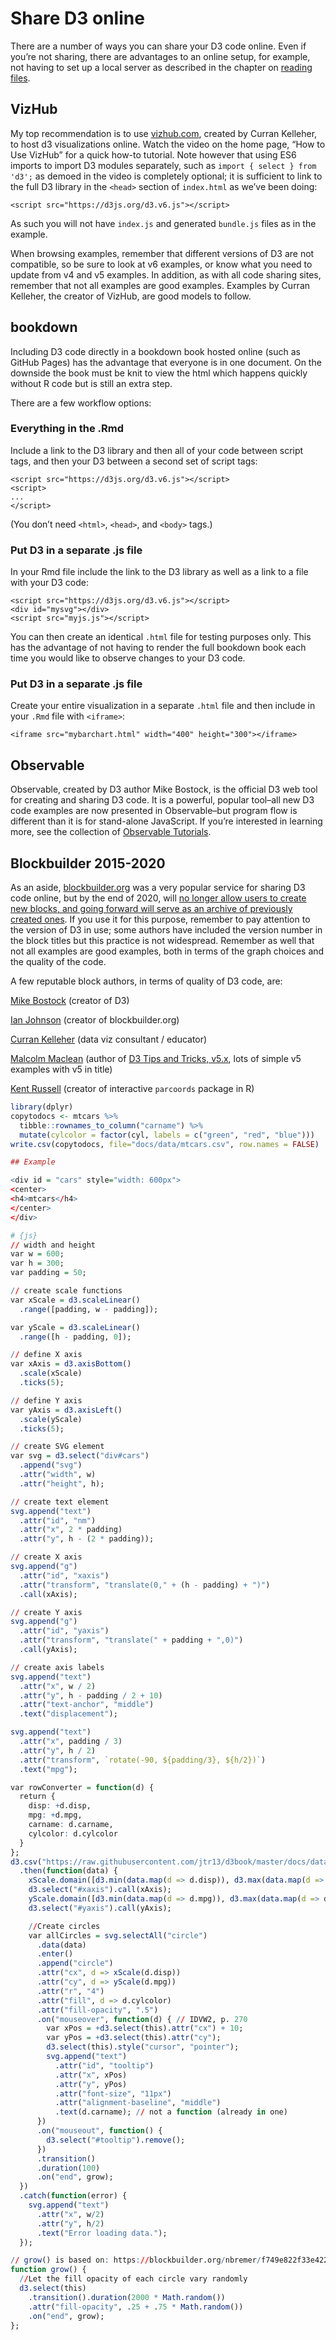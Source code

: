 # Share D3 online <i class="fa share-square"></i>

There are a number of ways you can share your D3 code online. Even if you're not sharing, there are advantages to an online setup, for example, not having to set up a local server as described in the chapter on [reading files](reading-files.html).

## VizHub

My top recommendation is to use [vizhub.com](http://www.vizhub.com){target="_blank"}, created by Curran Kelleher, to host d3 visualizations online. Watch the video on the home page, "How to Use VizHub" for a quick how-to tutorial. Note however that using ES6 imports to import D3 modules separately, such as `import { select } from 'd3';` as demoed in the video is completely optional; it is sufficient to link to the full D3 library in the `<head>` section of `index.html` as we've been doing:

```
<script src="https://d3js.org/d3.v6.js"></script>
```   
   
As such you will not have `index.js` and generated `bundle.js` files as in the example.

When browsing examples, remember that different versions of D3 are not compatible, so be sure to look at v6 examples, or know what you need to update from v4 and v5 examples. In addition, as with all code sharing sites, remember that not all examples are good examples. Examples by Curran Kelleher, the creator of VizHub, are good models to follow.

## bookdown

Including D3 code directly in a bookdown book hosted online (such as GitHub Pages) has the advantage that everyone is in one document. On the downside the book must be knit to view the html which happens quickly without R code but is still an extra step.

There are a few workflow options:

### Everything in the .Rmd

Include a link to the D3 library and then all of your code between script tags, and then your D3 between a second set of script tags:

```
<script src="https://d3js.org/d3.v6.js"></script>
<script>
...
</script>
```

(You don't need `<html>`, `<head>`, and `<body>` tags.)

### Put D3 in a separate .js file

In your Rmd file include the link to the D3 library as well as a link to a file with your D3 code:

```
<script src="https://d3js.org/d3.v6.js"></script>
<div id="mysvg"></div>
<script src="myjs.js"></script>
```

You can then create an identical `.html` file for testing purposes only. This has the advantage of not having to render the full bookdown book each time you would like to observe changes to your D3 code.

### Put D3 in a separate .js file

Create your entire visualization in a separate `.html` file and then include in your `.Rmd` file with `<iframe>`:

```
<iframe src="mybarchart.html" width="400" height="300"></iframe>
```

## Observable 

Observable, created by D3 author Mike Bostock, is the official D3 web tool for creating and sharing D3 code. It is a powerful, popular tool--all new D3 code examples are now presented in Observable--but program flow is different than it is for stand-alone JavaScript. If you're interested in learning more, see the collection of [Observable Tutorials](https://observablehq.com/tutorials){target="_blank"}.

## Blockbuilder 2015-2020

As an aside, [blockbuilder.org](https://blockbuilder.org/) was a very popular service for sharing D3 code online, but by the end of 2020, will [no longer allow users to create new blocks, and going forward will serve as an archive of previously created ones](https://bl.ocks.org/enjalot/1ef61f8c72ddccc99707d36a85f0eba7). If you use it for this purpose, remember to pay attention to the version of D3 in use; some authors have included the version number in the block titles but this practice is not widespread. Remember as well that not all examples are good examples, both in terms of the graph choices and the quality of the code.

A few reputable block authors, in terms of quality of D3 code, are:

[Mike Bostock](https://bl.ocks.org/mbostock){target=_"blank"} (creator of D3)

[Ian Johnson](https://bl.ocks.org/enjalot){target="_blank"} (creator of blockbuilder.org)

[Curran Kelleher](https://bl.ocks.org/curran){target="_blank"} (data viz consultant / educator)

[Malcolm Maclean](https://bl.ocks.org/d3noob){target="_blank"} (author of [D3 Tips and Tricks, v5.x](https://leanpub.com/d3-t-and-t-v5){target="_blank"}, lots of simple v5 examples with v5 in title)

[Kent Russell](https://bl.ocks.org/timelyportfolio){target="_blank"} (creator of interactive `parcoords` package in R)


```r
library(dplyr)
copytodocs <- mtcars %>% 
  tibble::rownames_to_column("carname") %>% 
  mutate(cylcolor = factor(cyl, labels = c("green", "red", "blue")))
write.csv(copytodocs, file="docs/data/mtcars.csv", row.names = FALSE)
```




```r

## Example

<div id = "cars" style="width: 600px">
<center>
<h4>mtcars</h4>
</center>
</div>

# {js}
// width and height
var w = 600;
var h = 300;
var padding = 50;

// create scale functions
var xScale = d3.scaleLinear()
  .range([padding, w - padding]);

var yScale = d3.scaleLinear()
  .range([h - padding, 0]);

// define X axis
var xAxis = d3.axisBottom()
  .scale(xScale)
  .ticks(5);

// define Y axis
var yAxis = d3.axisLeft()
  .scale(yScale)
  .ticks(5);

// create SVG element
var svg = d3.select("div#cars")
  .append("svg")
  .attr("width", w)
  .attr("height", h);

// create text element
svg.append("text")
  .attr("id", "nm")
  .attr("x", 2 * padding)
  .attr("y", h - (2 * padding));

// create X axis
svg.append("g")
  .attr("id", "xaxis")
  .attr("transform", "translate(0," + (h - padding) + ")")
  .call(xAxis);

// create Y axis
svg.append("g")
  .attr("id", "yaxis")
  .attr("transform", "translate(" + padding + ",0)")
  .call(yAxis);

// create axis labels
svg.append("text")
  .attr("x", w / 2)
  .attr("y", h - padding / 2 + 10)
  .attr("text-anchor", "middle")
  .text("displacement");

svg.append("text")
  .attr("x", padding / 3)
  .attr("y", h / 2)
  .attr("transform", `rotate(-90, ${padding/3}, ${h/2})`)
  .text("mpg");

var rowConverter = function(d) {
  return {
    disp: +d.disp,
    mpg: +d.mpg,
    carname: d.carname,
    cylcolor: d.cylcolor
  }
};
d3.csv("https://raw.githubusercontent.com/jtr13/d3book/master/docs/data/mtcars.csv", rowConverter)
  .then(function(data) {
    xScale.domain([d3.min(data.map(d => d.disp)), d3.max(data.map(d => d.disp))]);
    d3.select("#xaxis").call(xAxis);
    yScale.domain([d3.min(data.map(d => d.mpg)), d3.max(data.map(d => d.mpg))]);
    d3.select("#yaxis").call(yAxis);

    //Create circles
    var allCircles = svg.selectAll("circle")
      .data(data)
      .enter()
      .append("circle")
      .attr("cx", d => xScale(d.disp))
      .attr("cy", d => yScale(d.mpg))
      .attr("r", "4")
      .attr("fill", d => d.cylcolor)
      .attr("fill-opacity", ".5")
      .on("mouseover", function(d) { // IDVW2, p. 270
        var xPos = +d3.select(this).attr("cx") + 10;
        var yPos = +d3.select(this).attr("cy");
        d3.select(this).style("cursor", "pointer");
        svg.append("text")
          .attr("id", "tooltip")
          .attr("x", xPos)
          .attr("y", yPos)
          .attr("font-size", "11px")
          .attr("alignment-baseline", "middle")
          .text(d.carname); // not a function (already in one)
      })
      .on("mouseout", function() {
        d3.select("#tooltip").remove();
      })
      .transition()
      .duration(100)
      .on("end", grow);
  })
  .catch(function(error) {
    svg.append("text")
      .attr("x", w/2)
      .attr("y", h/2)
      .text("Error loading data.");
  });

// grow() is based on: https://blockbuilder.org/nbremer/f749e822f33e422f2b5a7d541e5691cb
function grow() {
  //Let the fill opacity of each circle vary randomly
  d3.select(this)
    .transition().duration(2000 * Math.random())
    .attr("fill-opacity", .25 + .75 * Math.random())
    .on("end", grow);
};
```



